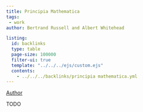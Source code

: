 ```yaml
---
title: Principia Mathematica
tags: 
 - work
author: Bertrand Russell and Albert Whitehead

listing:
  id: backlinks
  type: table
  page-size: 100000
  filter-ui: true
  template: "../../../ejs/custom.ejs"
  contents:
    - ../../../backlinks/principia mathematica.yml
---
```


[Author](/docs/phil/people/Bertrand Russell.html)

TODO